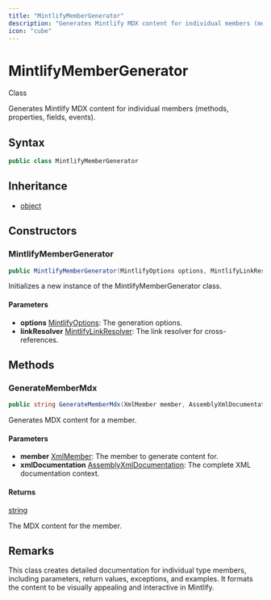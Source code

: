 ```yaml
---
title: "MintlifyMemberGenerator"
description: "Generates Mintlify MDX content for individual members (methods, properties, fields, events)."
icon: "cube"
---
```


# MintlifyMemberGenerator

<Badge variant="outline">Class</Badge>

Generates Mintlify MDX content for individual members (methods, properties, fields, events).

## Syntax

```csharp
public class MintlifyMemberGenerator
```

## Inheritance

- [object](https://learn.microsoft.com/dotnet/api/system.object)

## Constructors

### MintlifyMemberGenerator

```csharp
public MintlifyMemberGenerator(MintlifyOptions options, MintlifyLinkResolver linkResolver)
```

Initializes a new instance of the MintlifyMemberGenerator class.

#### Parameters

- **options** [MintlifyOptions](/api-reference/cloudnimble/easyaf/codegen/mintlify/mintlifyoptions): The generation options.
- **linkResolver** [MintlifyLinkResolver](/api-reference/cloudnimble/easyaf/codegen/mintlify/mintlifylinkresolver): The link resolver for cross-references.


## Methods

### GenerateMemberMdx

```csharp
public string GenerateMemberMdx(XmlMember member, AssemblyXmlDocumentation xmlDocumentation)
```

Generates MDX content for a member.

#### Parameters

- **member** [XmlMember](/api-reference/cloudnimble/easyaf/xmldocumentation/xmlmember): The member to generate content for.
- **xmlDocumentation** [AssemblyXmlDocumentation](/api-reference/cloudnimble/easyaf/xmldocumentation/assemblyxmldocumentation): The complete XML documentation context.

#### Returns

[string](https://learn.microsoft.com/dotnet/api/system.string)

The MDX content for the member.


## Remarks

This class creates detailed documentation for individual type members, including
parameters, return values, exceptions, and examples. It formats the content to
be visually appealing and interactive in Mintlify.

